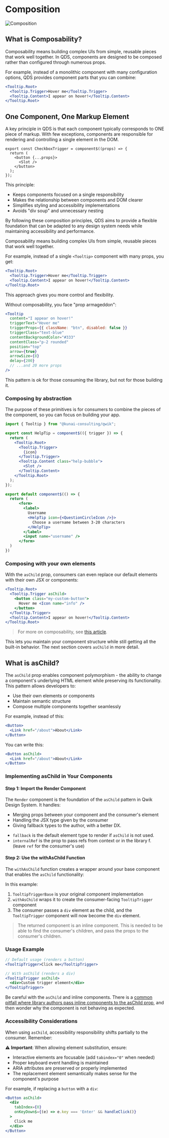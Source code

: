 
# Composition

<Image src={composition} loading="eager" alt="Composition" />

## What is Composability?

Composability means building complex UIs from simple, reusable pieces that work well together. In QDS, components are designed to be composed rather than configured through numerous props.

For example, instead of a monolithic component with many configuration options, QDS provides component parts that you can combine:

```jsx
<Tooltip.Root>
  <Tooltip.Trigger>Hover me</Tooltip.Trigger>
  <Tooltip.Content>I appear on hover!</Tooltip.Content>
</Tooltip.Root>
```

## One Component, One Markup Element

A key principle in QDS is that each component typically corresponds to ONE piece of markup. With few exceptions, components are responsible for rendering and controlling a single element in the DOM.

```tsx
export const CheckboxTrigger = component$((props) => {
  return (
    <button {...props}>
      <Slot />
    </button>
  );
});
```

This principle:

- Keeps components focused on a single responsibility
- Makes the relationship between components and DOM clearer
- Simplifies styling and accessibility implementations
- Avoids "div soup" and unnecessary nesting

By following these composition principles, QDS aims to provide a flexible foundation that can be adapted to any design system needs while maintaining accessibility and performance.

Composability means building complex UIs from simple, reusable pieces that work well together.

For example, instead of a single `<Tooltip>` component with many props, you get:

```jsx
<Tooltip.Root>
  <Tooltip.Trigger>Hover me</Tooltip.Trigger>
  <Tooltip.Content>I appear on hover!</Tooltip.Content>
</Tooltip.Root>
```

This approach gives you more control and flexibility.

Without composability, you face "prop armageddon":

```jsx
<Tooltip
  content="I appear on hover!"
  triggerText="Hover me"
  triggerProps={{ className: "btn", disabled: false }}
  triggerClass="text-blue"
  contentBackgroundColor="#333"
  contentClass="p-2 rounded"
  position="top"
  arrow={true}
  arrowSize={8}
  delay={200}
  // ...and 20 more props
/>
```

This pattern is ok for those consuming the library, but not for those building it.

### Composing by abstraction

The purpose of these primitives is for consumers to combine the pieces of the component, so you can focus on building your app.

```jsx
import { Tooltip } from "@kunai-consulting/qwik";

export const HelpTip = component$(({ trigger }) => {
  return (
    <Tooltip.Root>
      <Tooltip.Trigger>
        {icon}
      </Tooltip.Trigger>
      <Tooltip.Content class="help-bubble">
        <Slot />
      </Tooltip.Content>
    </Tooltip.Root>
  );
});

export default component$(() => {
  return (
      <form>
        <label>
          Username
          <HelpTip icon={<QuestionCircleIcon />}>
            Choose a username between 3-20 characters
          </HelpTip>
        </label>
        <input name="username" />
      </form>
  )
})
```

### Composing with your own elements

With the `asChild` prop, consumers can even replace our default elements with their own JSX or components:

```jsx
<Tooltip.Root>
  <Tooltip.Trigger asChild>
    <button class="my-custom-button"> 
      Hover me <Icon name="info" />
    </button>
  </Tooltip.Trigger>
  <Tooltip.Content>I appear on hover!</Tooltip.Content>
</Tooltip.Root>
```

> For more on composability, see [this article](https://atomicdesign.bradfrost.com/chapter-2/).

This lets you maintain your component structure while still getting all the built-in behavior. The next section covers `asChild` in more detail.

## What is asChild?

The `asChild` prop enables component polymorphism - the ability to change a component's underlying HTML element while preserving its functionality. This pattern allows developers to:

- Use their own elements or components
- Maintain semantic structure
- Compose multiple components together seamlessly

For example, instead of this:

```jsx
<Button>
  <Link href="/about">About</Link>
</Button>
```

You can write this:

```jsx
<Button asChild>
  <Link href="/about">About</Link>
</Button>
```

### Implementing asChild in Your Components

#### Step 1: Import the Render Component

The `Render` component is the foundation of the `asChild` pattern in Qwik Design System. It handles:

- Merging props between your component and the consumer's element
- Handling the JSX type given by the consumer
- Giving fallback types to the author, with a better DX.

<Showcase name="render" />

- `fallback` is the default element type to render if `asChild` is not used. 
- `internalRef` is the prop to pass refs from context or in the library f. (leave `ref` for the consumer's use)

#### Step 2: Use the withAsChild Function

The `withAsChild` function creates a wrapper around your base component that enables the `asChild` functionality:

<Showcase name="as-child" />

In this example:
1. `TooltipTriggerBase` is your original component implementation
2. `withAsChild` wraps it to create the consumer-facing `TooltipTrigger` component
3. The consumer passes a `div` element as the child, and the `TooltipTrigger` component will now become the `div` element.

> The returned component is an inline component. This is needed to be able to find the consumer's children, and pass the props to the consumer's children.

### Usage Example

```jsx
// Default usage (renders a button)
<TooltipTrigger>Click me</TooltipTrigger>

// With asChild (renders a div)
<TooltipTrigger asChild>
  <div>Custom trigger element</div>
</TooltipTrigger>
```

Be careful with the `asChild` and inline components. There is a [common pitfall where library authors pass inline components to the asChild prop](/contributing/tradeoffs/#aschild-and-inline-components), and then wonder why the component is not behaving as expected.


### Accessibility Considerations

When using `asChild`, accessibility responsibility shifts partially to the consumer. Remember:

⚠️ **Important**: When allowing element substitution, ensure:

- Interactive elements are focusable (add `tabindex="0"` when needed)
- Proper keyboard event handling is maintained
- ARIA attributes are preserved or properly implemented
- The replacement element semantically makes sense for the component's purpose

For example, if replacing a `button` with a `div`:

```jsx
<Button asChild>
  <div 
    tabIndex={0} 
    onKeyDown$={(e) => e.key === 'Enter' && handleClick()}
  >
    Click me
  </div>
</Button>
```